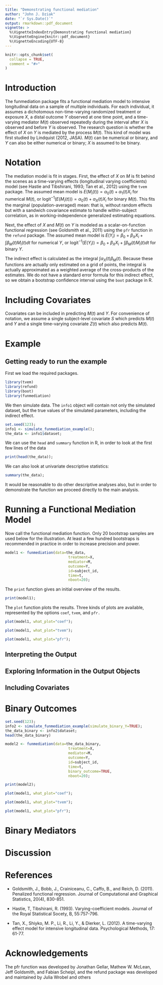 ---
title: "Demonstrating functional mediation"
author: "John J. Dziak"
date: "`r Sys.Date()`"
output: rmarkdown::pdf_document
vignette: >
  %\VignetteIndexEntry{Demonstrating functional mediation}
  %\VignetteEngine{knitr::pdf_document} 
  %\VignetteEncoding{UTF-8}
---

```{r setup, include = FALSE}
knitr::opts_chunk$set(
  collapse = TRUE,
  comment = "#>"
)
```

# Introduction 

The funmediation package fits a functional mediation model to intensive longitudinal data on a sample of multiple individuals. For each individual, it assumes a dichotomous non-time-varying randomized treatment or exposure $X$, a distal outcome $Y$ observed at one time point, and a time-varying mediator $M(t)$ observed repeatedly during the interval after $X$ is observed and before $Y$ is observed.  The research question is whether the effect of $X$ on $Y$ is mediated by the process $M(t)$.  This kind of model was first studied by Lindquist (2012, JASA).  $M(t)$ can be numerical or binary, and $Y$ can also be either numerical or binary;  $X$ is assumed to be binary.

# Notation

The mediation model is fit in stages.  First, the effect of $X$ on $M$ is fit behind the scenes as a time-varying effects (longitudinal varying coefficients) model (see Hastie and Tibshirani, 1993; Tan et al., 2012) using the ``tvem`` package.  The assumed mean model is
$E(M_i(t)) = \alpha_0(t) + \alpha_1(t) X_i$
for numerical $M(t)$, or
$\mathrm{logit}^{-1}(E(M_i(t))) = \alpha_0(t) + \alpha_X(t) X_i$ 
for binary $M(t)$. 
This fits the marginal (population-averaged) mean: that is, without random effects but with a sandwich covariance estimate to handle within-subject correlation, as in working-independence generalized estimating equations.

Next, the effect of $X$ and $M(t)$ on $Y$ is modeled as a scalar-on-function functional regression (see Goldsmith et al., 2011) using the ``pfr`` function in the ``refund`` package. 
The assumed mean model is
$E(Y_i) = \beta_0 + \beta_{X}X_i+ \int\beta_M(t)M_i(t)dt$
for numerical $Y$, or
$\mathrm{logit}^{-1}(E(Y_i)) = \beta_0 + \beta_{X}X_i+ \int\beta_M(t)M_i(t)dt$
for binary $Y$. 

The indirect effect is calculated as the integral $\int \alpha_X(t)\beta_M(t)$.
Because these functions are actually only estimated on a grid of points, the integral is actually approximated as a weighted average of the cross-products of the estimates. We do not have a standard error formula for this indirect effect, so we obtain a bootstrap confidence interval using the ``boot`` package in R.

# Including Covariates

Covariates can be included in predicting $M(t)$ and $Y$.  For convenience of notation, we assume a single subject-level covariate $S$ which predicts $M(t)$ and $Y$ and a single time-varying covariate $Z(t)$ which also predicts $M(t)$.  

# Example

## Getting ready to run the example

First we load the required packages.  

```{r}
library(tvem)
library(refund)
library(boot)
library(funmediation)
```
 
 We then simulate data.  The ``info1`` object will contain not only the simulated dataset, but the true values of the simulated parameters, including the indirect effect. 

```{r}
set.seed(123);
info1 <- simulate_funmediation_example();
the_data <- info1$dataset;
```

We can use the ``head`` and ``summary`` function in R, in order to look at the first few lines of the data
```{r}
print(head(the_data));
```

We can also look at univariate descriptive statistics:
```{r}
summary(the_data);
```

It would be reasonable to do other descriptive analyses also, but in order to demonstrate the function we proceed directly to the main analysis.

# Running a Functional Mediation Model

Now call the functional mediation function.  Only 20 bootstrap samples are used below for the illustration.  At least a few hundred bootstraps is recommended in practice in order to increase precision and power.

```{r}
model1 <- funmediation(data=the_data,
                             treatment=X,
                             mediator=M,
                             outcome=Y,
                             id=subject_id,
                             time=t,
                             nboot=20);			
```

The `print` function gives an initial overview of the results.

```{r}
print(model1);
```

The `plot` function plots the results.  Three kinds of plots are available, represented by the options `coef`, `tvem`, and `pfr.`

```{r}
plot(model1, what_plot="coef");
```

```{r}
plot(model1, what_plot="tvem");
```

```{r}
plot(model1, what_plot="pfr");
```

                  
## Interpreting the Output

  
## Exploring Information in the Output Objects
  
  
## Including Covariates


# Binary Outcomes

```{r}
set.seed(123);
info2 <- simulate_funmediation_example(simulate_binary_Y=TRUE);
the_data_binary <- info2$dataset;
head(the_data_binary)
```



```{r}
model2 <- funmediation(data=the_data_binary,
                             treatment=X,
                             mediator=M,
                             outcome=Y,
                             id=subject_id,
                             time=t,
                             binary_outcome=TRUE,
                             nboot=20);			
```

```{r}
print(model2);
```



```{r}
plot(model1, what_plot="coef");
```



```{r}
plot(model1, what_plot="tvem");
```


```{r}
plot(model1, what_plot="pfr");
```

# Binary Mediators


# Discussion


# References


* Goldsmith, J., Bobb, J., Crainiceanu, C., Caffo, B., and Reich, D. (2011). Penalized functional regression. Journal of Computational and Graphical Statistics, 20(4), 830-851.

* Hastie, T, Tibshirani, R. (1993). Varying-coefficient models. Journal of the Royal Statistical Socety, B, 55:757-796.

* Tan, X., Shiyko, M. P., Li, R., Li, Y., & Dierker, L. (2012). A time-varying effect model for intensive longitudinal data. Psychological Methods, 17: 61-77.


# Acknowledgements

The pfr function was developed by Jonathan Gellar, Mathew W. McLean, Jeff Goldsmith, and Fabian Scheipl, and the refund package was developed and maintained by Julia Wrobel and others
